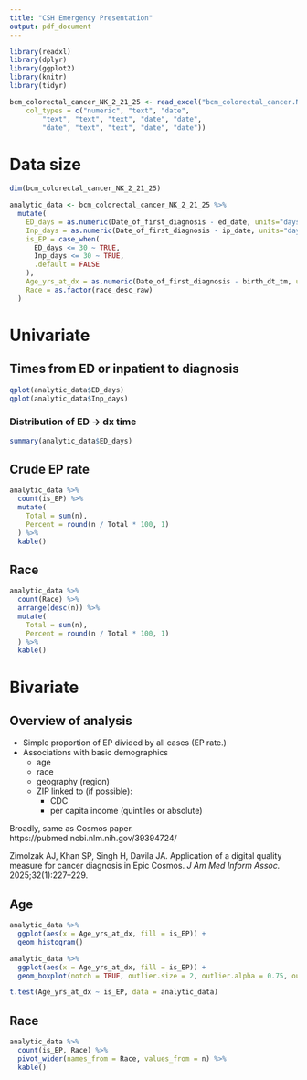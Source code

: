 ```yaml
---
title: "CSH Emergency Presentation"
output: pdf_document
---
```


```r
library(readxl)
library(dplyr)
library(ggplot2)
library(knitr)
library(tidyr)
```

```r
bcm_colorectal_cancer_NK_2_21_25 <- read_excel("bcm_colorectal_cancer.NK.2.21.25.xlsx", 
    col_types = c("numeric", "text", "date", 
        "text", "text", "text", "date", "date", 
        "date", "text", "text", "date", "date"))
```

# Data size

```r
dim(bcm_colorectal_cancer_NK_2_21_25)
```

```r
analytic_data <- bcm_colorectal_cancer_NK_2_21_25 %>% 
  mutate(
    ED_days = as.numeric(Date_of_first_diagnosis - ed_date, units="days"),
    Inp_days = as.numeric(Date_of_first_diagnosis - ip_date, units="days"),
    is_EP = case_when(
      ED_days <= 30 ~ TRUE,
      Inp_days <= 30 ~ TRUE,
      .default = FALSE
    ),
    Age_yrs_at_dx = as.numeric(Date_of_first_diagnosis - birth_dt_tm, units="days") / 365.25,
    Race = as.factor(race_desc_raw)
  )
```




# Univariate

## Times from ED or inpatient to diagnosis

```r
qplot(analytic_data$ED_days)
qplot(analytic_data$Inp_days)
```

### Distribution of ED $\to$ dx time

```r
summary(analytic_data$ED_days)
```

## Crude EP rate

```r
analytic_data %>%
  count(is_EP) %>% 
  mutate(
    Total = sum(n),
    Percent = round(n / Total * 100, 1)
  ) %>% 
  kable()
```

## Race

```r
analytic_data %>% 
  count(Race) %>% 
  arrange(desc(n)) %>% 
  mutate(
    Total = sum(n),
    Percent = round(n / Total * 100, 1)
  ) %>%
  kable()
```




# Bivariate

## Overview of analysis

- Simple proportion of EP divided by all cases (EP rate.)
- Associations with basic demographics
    - age
    - race
    - geography (region)
    - ZIP linked to (if possible):
        - CDC
        - per capita income (quintiles or absolute)

Broadly, same as Cosmos paper. https://pubmed.ncbi.nlm.nih.gov/39394724/

Zimolzak AJ, Khan SP, Singh H, Davila JA. Application of a digital quality measure for cancer diagnosis in Epic Cosmos. *J Am Med Inform Assoc.* 2025;32(1):227--229.

## Age

```r
analytic_data %>%
  ggplot(aes(x = Age_yrs_at_dx, fill = is_EP)) +
  geom_histogram()

analytic_data %>% 
  ggplot(aes(x = Age_yrs_at_dx, fill = is_EP)) +
  geom_boxplot(notch = TRUE, outlier.size = 2, outlier.alpha = 0.75, outlier.shape = 1)

t.test(Age_yrs_at_dx ~ is_EP, data = analytic_data)
```

## Race

```r
analytic_data %>% 
  count(is_EP, Race) %>% 
  pivot_wider(names_from = Race, values_from = n) %>% 
  kable()
```
